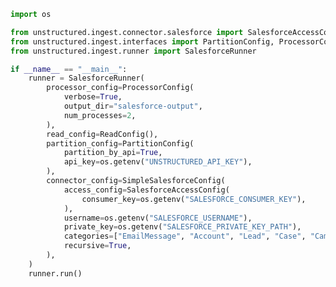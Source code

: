 ```python
import os

from unstructured.ingest.connector.salesforce import SalesforceAccessConfig, SimpleSalesforceConfig
from unstructured.ingest.interfaces import PartitionConfig, ProcessorConfig, ReadConfig
from unstructured.ingest.runner import SalesforceRunner

if __name__ == "__main__":
    runner = SalesforceRunner(
        processor_config=ProcessorConfig(
            verbose=True,
            output_dir="salesforce-output",
            num_processes=2,
        ),
        read_config=ReadConfig(),
        partition_config=PartitionConfig(
            partition_by_api=True,
            api_key=os.getenv("UNSTRUCTURED_API_KEY"),
        ),
        connector_config=SimpleSalesforceConfig(
            access_config=SalesforceAccessConfig(
                consumer_key=os.getenv("SALESFORCE_CONSUMER_KEY"),
            ),
            username=os.getenv("SALESFORCE_USERNAME"),
            private_key=os.getenv("SALESFORCE_PRIVATE_KEY_PATH"),
            categories=["EmailMessage", "Account", "Lead", "Case", "Campaign"],
            recursive=True,
        ),
    )
    runner.run()
```
